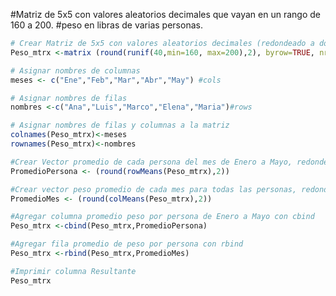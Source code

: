 #Matriz de 5x5 con valores aleatorios decimales que vayan en un rango de 160 a 200.
#peso en libras de varias personas.

```{r}
# Crear Matriz de 5x5 con valores aleatorios decimales (redondeado a dos decimales), Peso en libras
Peso_mtrx <-matrix (round(runif(40,min=160, max=200),2), byrow=TRUE, nrow=5,ncol=5)

# Asignar nombres de columnas
meses <- c("Ene","Feb","Mar","Abr","May") #cols

# Asignar nombres de filas
nombres <-c("Ana","Luis","Marco","Elena","Maria")#rows

# Asignar nombres de filas y columnas a la matriz
colnames(Peso_mtrx)<-meses
rownames(Peso_mtrx)<-nombres

#Crear Vector promedio de cada persona del mes de Enero a Mayo, redondeado a 2 decimales
PromedioPersona <- (round(rowMeans(Peso_mtrx),2))

#Crear vector peso promedio de cada mes para todas las personas, redondeado a 2 decimales
PromedioMes <- (round(colMeans(Peso_mtrx),2))

#Agregar columna promedio peso por persona de Enero a Mayo con cbind
Peso_mtrx <-cbind(Peso_mtrx,PromedioPersona)

#Agregar fila promedio de peso por persona con rbind
Peso_mtrx <-rbind(Peso_mtrx,PromedioMes)

#Imprimir columna Resultante
Peso_mtrx
```


